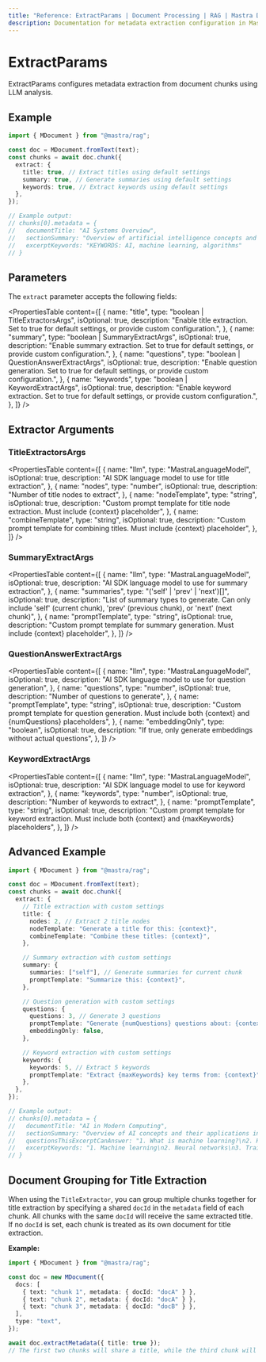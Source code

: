 ```yaml
---
title: "Reference: ExtractParams | Document Processing | RAG | Mastra Docs"
description: Documentation for metadata extraction configuration in Mastra.
---
```


# ExtractParams

ExtractParams configures metadata extraction from document chunks using LLM analysis.

## Example

```typescript showLineNumbers copy
import { MDocument } from "@mastra/rag";

const doc = MDocument.fromText(text);
const chunks = await doc.chunk({
  extract: {
    title: true, // Extract titles using default settings
    summary: true, // Generate summaries using default settings
    keywords: true, // Extract keywords using default settings
  },
});

// Example output:
// chunks[0].metadata = {
//   documentTitle: "AI Systems Overview",
//   sectionSummary: "Overview of artificial intelligence concepts and applications",
//   excerptKeywords: "KEYWORDS: AI, machine learning, algorithms"
// }
```

## Parameters

The `extract` parameter accepts the following fields:

<PropertiesTable
  content={[
    {
      name: "title",
      type: "boolean | TitleExtractorsArgs",
      isOptional: true,
      description:
        "Enable title extraction. Set to true for default settings, or provide custom configuration.",
    },
    {
      name: "summary",
      type: "boolean | SummaryExtractArgs",
      isOptional: true,
      description:
        "Enable summary extraction. Set to true for default settings, or provide custom configuration.",
    },
    {
      name: "questions",
      type: "boolean | QuestionAnswerExtractArgs",
      isOptional: true,
      description:
        "Enable question generation. Set to true for default settings, or provide custom configuration.",
    },
    {
      name: "keywords",
      type: "boolean | KeywordExtractArgs",
      isOptional: true,
      description:
        "Enable keyword extraction. Set to true for default settings, or provide custom configuration.",
    },
  ]}
/>

## Extractor Arguments

### TitleExtractorsArgs

<PropertiesTable
  content={[
    {
      name: "llm",
      type: "MastraLanguageModel",
      isOptional: true,
      description: "AI SDK language model to use for title extraction",
    },
    {
      name: "nodes",
      type: "number",
      isOptional: true,
      description: "Number of title nodes to extract",
    },
    {
      name: "nodeTemplate",
      type: "string",
      isOptional: true,
      description:
        "Custom prompt template for title node extraction. Must include {context} placeholder",
    },
    {
      name: "combineTemplate",
      type: "string",
      isOptional: true,
      description:
        "Custom prompt template for combining titles. Must include {context} placeholder",
    },
  ]}
/>

### SummaryExtractArgs

<PropertiesTable
  content={[
    {
      name: "llm",
      type: "MastraLanguageModel",
      isOptional: true,
      description: "AI SDK language model to use for summary extraction",
    },
    {
      name: "summaries",
      type: "('self' | 'prev' | 'next')[]",
      isOptional: true,
      description:
        "List of summary types to generate. Can only include 'self' (current chunk), 'prev' (previous chunk), or 'next' (next chunk)",
    },
    {
      name: "promptTemplate",
      type: "string",
      isOptional: true,
      description:
        "Custom prompt template for summary generation. Must include {context} placeholder",
    },
  ]}
/>

### QuestionAnswerExtractArgs

<PropertiesTable
  content={[
    {
      name: "llm",
      type: "MastraLanguageModel",
      isOptional: true,
      description: "AI SDK language model to use for question generation",
    },
    {
      name: "questions",
      type: "number",
      isOptional: true,
      description: "Number of questions to generate",
    },
    {
      name: "promptTemplate",
      type: "string",
      isOptional: true,
      description:
        "Custom prompt template for question generation. Must include both {context} and {numQuestions} placeholders",
    },
    {
      name: "embeddingOnly",
      type: "boolean",
      isOptional: true,
      description: "If true, only generate embeddings without actual questions",
    },
  ]}
/>

### KeywordExtractArgs

<PropertiesTable
  content={[
    {
      name: "llm",
      type: "MastraLanguageModel",
      isOptional: true,
      description: "AI SDK language model to use for keyword extraction",
    },
    {
      name: "keywords",
      type: "number",
      isOptional: true,
      description: "Number of keywords to extract",
    },
    {
      name: "promptTemplate",
      type: "string",
      isOptional: true,
      description:
        "Custom prompt template for keyword extraction. Must include both {context} and {maxKeywords} placeholders",
    },
  ]}
/>

## Advanced Example

```typescript showLineNumbers copy
import { MDocument } from "@mastra/rag";

const doc = MDocument.fromText(text);
const chunks = await doc.chunk({
  extract: {
    // Title extraction with custom settings
    title: {
      nodes: 2, // Extract 2 title nodes
      nodeTemplate: "Generate a title for this: {context}",
      combineTemplate: "Combine these titles: {context}",
    },

    // Summary extraction with custom settings
    summary: {
      summaries: ["self"], // Generate summaries for current chunk
      promptTemplate: "Summarize this: {context}",
    },

    // Question generation with custom settings
    questions: {
      questions: 3, // Generate 3 questions
      promptTemplate: "Generate {numQuestions} questions about: {context}",
      embeddingOnly: false,
    },

    // Keyword extraction with custom settings
    keywords: {
      keywords: 5, // Extract 5 keywords
      promptTemplate: "Extract {maxKeywords} key terms from: {context}",
    },
  },
});

// Example output:
// chunks[0].metadata = {
//   documentTitle: "AI in Modern Computing",
//   sectionSummary: "Overview of AI concepts and their applications in computing",
//   questionsThisExcerptCanAnswer: "1. What is machine learning?\n2. How do neural networks work?",
//   excerptKeywords: "1. Machine learning\n2. Neural networks\n3. Training data"
// }
```

## Document Grouping for Title Extraction

When using the `TitleExtractor`, you can group multiple chunks together for title extraction by specifying a shared `docId` in the `metadata` field of each chunk. All chunks with the same `docId` will receive the same extracted title. If no `docId` is set, each chunk is treated as its own document for title extraction.

**Example:**

```ts
import { MDocument } from "@mastra/rag";

const doc = new MDocument({
  docs: [
    { text: "chunk 1", metadata: { docId: "docA" } },
    { text: "chunk 2", metadata: { docId: "docA" } },
    { text: "chunk 3", metadata: { docId: "docB" } },
  ],
  type: "text",
});

await doc.extractMetadata({ title: true });
// The first two chunks will share a title, while the third chunk will be assigned a separate title.
```
